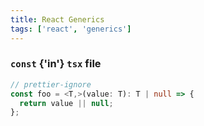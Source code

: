 ```yaml
---
title: React Generics
tags: ['react', 'generics']
---
```


### `const` {'in'} `tsx` file

```ts
// prettier-ignore
const foo = <T,>(value: T): T | null => {
  return value || null;
};
```
